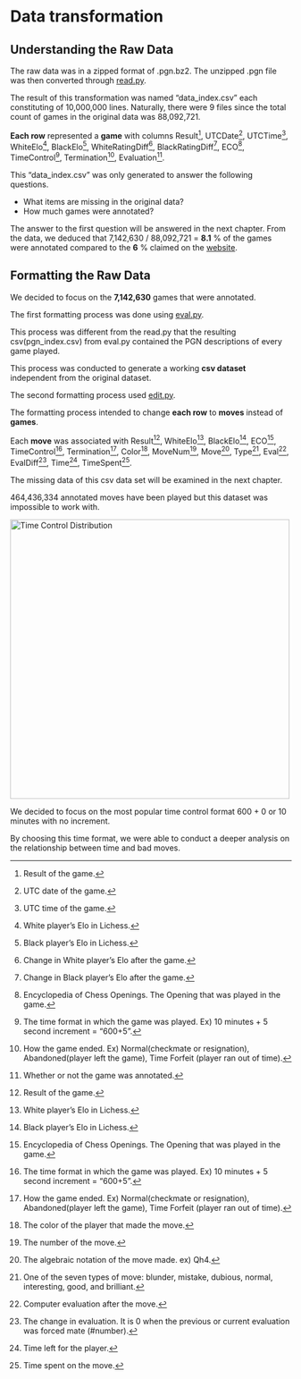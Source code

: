 # Data transformation

## Understanding the Raw Data

The raw data was in a zipped format of .pgn.bz2. The unzipped .pgn file was then converted through [read.py](https://github.com/ww2615/chessgame_analysis/blob/main/code/read.py).

The result of this transformation was named "data_index.csv" each constituting of 10,000,000 lines. Naturally, there were 9 files since the total count of games in the original data was 88,092,721.

**Each row** represented a **game** with columns Result[^1], UTCDate[^2], UTCTime[^3], WhiteElo[^4], BlackElo[^5], WhiteRatingDiff[^6], BlackRatingDiff[^7], ECO[^8], TimeControl[^9], Termination[^10], Evaluation[^11].

This "data_index.csv" was only generated to answer the following questions.

- What items are missing in the original data?
- How much games were annotated?

The answer to the first question will be answered in the next chapter.
From the data, we deduced that 7,142,630 / 88,092,721 = **8.1** % of the games were annotated compared to the **6** % claimed on the [website](https://database.lichess.org/#standard_games).

## Formatting the Raw Data

We decided to focus on the **7,142,630** games that were annotated.

The first formatting process was done using [eval.py](https://github.com/ww2615/chessgame_analysis/blob/main/code/eval.py).

This process was different from the read.py that the resulting csv(pgn_index.csv) from eval.py contained the PGN descriptions of every game played.

This process was conducted to generate a working **csv dataset** independent from the original dataset.



The second formatting process used [edit.py](https://github.com/ww2615/chessgame_analysis/blob/main/code/edit.py).

The formatting process intended to change **each row** to **moves** instead of **games**.

Each **move** was associated with Result[^1], WhiteElo[^4], BlackElo[^5], ECO[^8], TimeControl[^9], Termination[^10], Color[^12], MoveNum[^13], Move[^14], Type[^15], Eval[^16], EvalDiff[^17], Time[^18], TimeSpent[^19].

The missing data of this csv data set will be examined in the next chapter.

464,436,334 annotated moves have been played but this dataset was impossible to work with. 

<img src="images/timecontrol.PNG" alt="Time Control Distribution" width="500"/>

We decided to focus on the most popular time control format 600 + 0 or 10 minutes with no increment.

By choosing this time format, we were able to conduct a deeper analysis on the relationship between time and bad moves.




[^1]: Result of the game.
[^2]: UTC date of the game.
[^3]: UTC time of the game.
[^4]: White player's Elo in Lichess.
[^5]: Black player's Elo in Lichess.
[^6]: Change in White player's Elo after the game.
[^7]: Change in Black player's Elo after the game.
[^8]: Encyclopedia of Chess Openings. The Opening that was played in the game.
[^9]: The time format in which the game was played. Ex) 10 minutes + 5 second increment = "600+5".
[^10]: How the game ended. Ex) Normal(checkmate or resignation), Abandoned(player left the game), Time Forfeit (player ran out of time).
[^11]: Whether or not the game was annotated.
[^12]: The color of the player that made the move.
[^13]: The number of the move.
[^14]: The algebraic notation of the move made. ex) Qh4.
[^15]: One of the seven types of move: blunder, mistake, dubious, normal, interesting, good, and brilliant.
[^16]: Computer evaluation after the move.
[^17]: The change in evaluation. It is 0 when the previous or current evaluation was forced mate (#number).
[^18]: Time left for the player.
[^19]: Time spent on the move.
